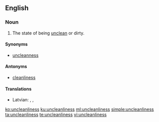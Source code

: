 ==English==

===Noun===
{{en-noun|~|es}}

# The state of being [[unclean]] or dirty.

====Synonyms====
* [[uncleanness]]

====Antonyms====
* [[cleanliness]]

====Translations====
{{trans-top|state of being unclean, dirty}}
* Latvian: {{t|lv|netīrība}}, {{t|lv|netīrīgums}}, {{t|lv|nespodrība}}
{{trans-mid}}
{{trans-bottom}}

[[ko:uncleanliness]]
[[ku:uncleanliness]]
[[ml:uncleanliness]]
[[simple:uncleanliness]]
[[ta:uncleanliness]]
[[te:uncleanliness]]
[[vi:uncleanliness]]